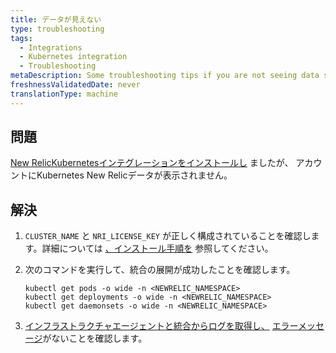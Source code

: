 ```yaml
---
title: データが見えない
type: troubleshooting
tags:
  - Integrations
  - Kubernetes integration
  - Troubleshooting
metaDescription: Some troubleshooting tips if you are not seeing data show up for your New Relic Kubernetes integration.
freshnessValidatedDate: never
translationType: machine
---
```


## 問題

[New RelicKubernetesインテグレーションをインストールし](/install/kubernetes/) ましたが、 アカウントにKubernetes New Relicデータが表示されません。

## 解決

1. `CLUSTER_NAME` と `NRI_LICENSE_KEY` が正しく構成されていることを確認します。詳細については [、インストール手順を](/docs/integrations/host-integrations/host-integrations-list/kubernetes-monitoring-integration#install) 参照してください。

2. 次のコマンドを実行して、統合の展開が成功したことを確認します。

   ```
   kubectl get pods -o wide -n <NEWRELIC_NAMESPACE>
   kubectl get deployments -o wide -n <NEWRELIC_NAMESPACE>
   kubectl get daemonsets -o wide -n <NEWRELIC_NAMESPACE>
   ```

3. [インフラストラクチャエージェントと統合からログを取得し、](/docs/integrations/kubernetes-integration/troubleshooting/get-logs-version) [エラーメッセージ](/docs/integrations/host-integrations/troubleshooting/kubernetes-integration-troubleshooting-error-messages)がないことを確認します。
